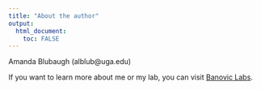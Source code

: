 ---
title: "About the author"
output: 
  html_document:
    toc: FALSE
---

Amanda Blubaugh (alblub@uga.edu)

If you want to learn more about me or my lab, you can visit [Banovic Labs](https://banoviclabs.github.io/Banovic_Lab/).


